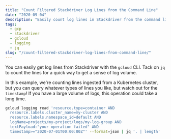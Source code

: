 ```yaml
---
title: "Count Filtered Stackdriver Log Lines from the Command Line"
date: "2020-09-04"
description: "Easily count log lines in Stackdriver from the command line."
tags:
  - gcp
  - stackdriver
  - gcloud
  - logging
  - jq
slug: "/count-filtered-stackdriver-log-lines-from-command-line/"
---
```


You can easily get log lines from Stackdriver with the `gcloud` CLI. Tack on `jq` to count the lines for a quick way to get a sense of log volume.

In this example, we're counting lines ingested from a Kubernetes cluster, but you can query whatever types of lines you like, but watch out for the `timestamp`! If you have a large volume of logs, this operation could take a long time.

```bash
gcloud logging read 'resource.type=container AND
  resource.labels.cluster_name=my-cluster AND
  resource.labels.namespace_id=default AND
  logName=projects/my-project/logs/my-log-group AND
  textPayload:"your operation failed" AND
  timestamp>="2020-07-01T00:00:00Z"' --format=json | jq '. | length'
```
